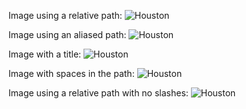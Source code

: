 Image using a relative path:
![Houston](../assets/houston.webp)

Image using an aliased path:
![Houston](~/assets/houston.webp)

Image with a title:
![Houston](~/assets/houston.webp "Houston title")

Image with spaces in the path:
![Houston](<~/assets/houston in space.webp>)

Image using a relative path with no slashes:
![Houston](houston.png)
